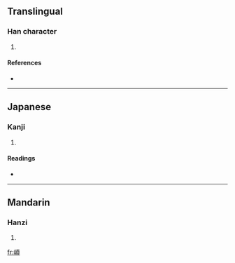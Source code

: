 ==Translingual==

===Han character===
{{Han char|rn=46|rad=山|as=09|sn=12|four=2178<sub>6</sub>|canj=山一月金 (UMBC)}}

# {{defn|Han|sort=山09}}

====References====
* {{Han ref|kx=0315.280|dkj=08252|hdz=10785.130|uh=5D38|ud=23864|bh=D8EC|bd=55532}}

----

==Japanese==

===Kanji===
{{ja-kanji|grade=|rs=山09}}

# {{defn|Japanese}}

====Readings====
* {{ja-readings|on=[[とん]] (ton), [[どん]] (don)|kun=}}

----

==Mandarin==

===Hanzi===
{{cmn-hanzi|pin=[[dùn]] ([[dun4]])|wg=tun<sup>4</sup>}}

# {{defn|Mandarin}}

[[fr:崸]]